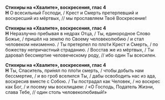 **Стихиры на «Хвалите», воскресения, глас 4**  
**Н** О всесильный Господи, / Крест и Смерть претерпевший и воскресший из мёртвых, // мы прославляем Твоё Воскресение!

**Стихиры на «Хвалите», воскресения, глас 4**  
**Н** Неразлучно пребывая в недрах Отца, / Ты, единородное Слово Божье, / пришёл на землю по Своему человеколюбию / и стал человеком неизменно. / Ты претерпел по пло́ти Крест и Смерть, / по божеству непричастный страданию. / Восстав же из мёртвых, / Ты дарова́л бессмертие человеческому роду, // ибо один Ты всесилен.

**Стихиры на «Хвалите», воскресения, глас 4**  
**Н** Ты, Спаситель, при́нял по пло́ти смерть, / чтобы добыть нам бессмертие, / и во гроб вселился Ты, / дабы освободить нас из ада, воскресив вместе с Собою. / Ты пострадал как Человек, / но воскрес как Бог, / и посему мы восклицаем: / «О Господь, Податель Жизни, слава Тебе, // один столь человеколюбивый!»
